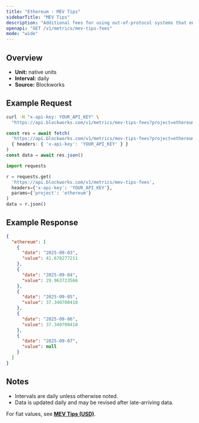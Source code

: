 ```yaml
---
title: "Ethereum : MEV Tips"
sidebarTitle: "MEV Tips"
description: "Additional fees for using out-of-protocol systems that enables users to send transactions, or a bundle of transactions, to block builders for faster transaction execution, MEV capture, or MEV protection."
openapi: "GET /v1/metrics/mev-tips-fees"
mode: "wide"
---
```


## Overview

- **Unit:** native units
- **Interval:** daily
- **Source:** Blockworks

## Example Request

<CodeGroup>

```bash cURL
curl -H "x-api-key: YOUR_API_KEY" \
  "https://api.blockworks.com/v1/metrics/mev-tips-fees?project=ethereum"
```

```typescript TypeScript
const res = await fetch(
  'https://api.blockworks.com/v1/metrics/mev-tips-fees?project=ethereum',
  { headers: { 'x-api-key': 'YOUR_API_KEY' } }
)
const data = await res.json()
```

```python Python
import requests

r = requests.get(
  'https://api.blockworks.com/v1/metrics/mev-tips-fees',
  headers={'x-api-key': 'YOUR_API_KEY'},
  params={'project': 'ethereum'}
)
data = r.json()
```

</CodeGroup>

## Example Response

```json
{
  "ethereum": [
    {
      "date": "2025-09-03",
      "value": 41.678277211
    },
    {
      "date": "2025-09-04",
      "value": 29.963723566
    },
    {
      "date": "2025-09-05",
      "value": 37.340708418
    },
    {
      "date": "2025-09-06",
      "value": 37.340708418
    },
    {
      "date": "2025-09-07",
      "value": null
    }
  ]
}
```

## Notes
- Intervals are daily unless otherwise noted.
- Data is updated daily and may be revised after late-arriving data.


<Note>For fiat values, see **[MEV Tips (USD)](./mev-tips-fees-usd)**.</Note>